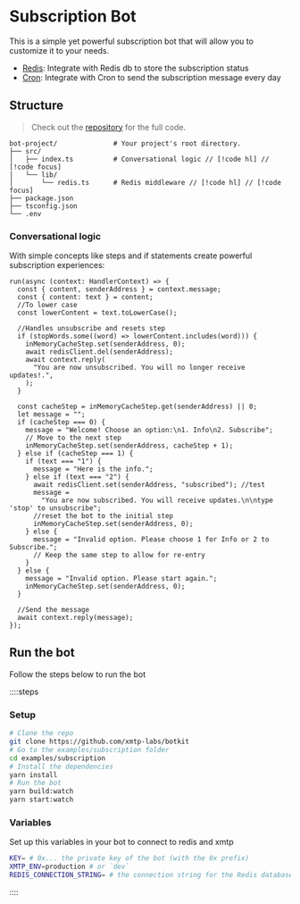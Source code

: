 # Subscription Bot

This is a simple yet powerful subscription bot that will allow you to customize it to your needs.

- [Redis](/examples/subscription/redis): Integrate with Redis db to store the subscription status
- [Cron](/examples/subscription/cron): Integrate with Cron to send the subscription message every day

## Structure

> Check out the [repository](https://github.com/xmtp-labs/botkit/tree/main/examples/subscription) for the full code.

```
bot-project/              # Your project's root directory.
├── src/
│   ├── index.ts          # Conversational logic // [!code hl] // [!code focus]
│   └── lib/
│       └── redis.ts      # Redis middleware // [!code hl] // [!code focus]
├── package.json
├── tsconfig.json
└── .env
```

### Conversational logic

With simple concepts like steps and if statements create powerful subscription experiences:

```tsx [src/index.ts]
run(async (context: HandlerContext) => {
  const { content, senderAddress } = context.message;
  const { content: text } = content;
  //To lower case
  const lowerContent = text.toLowerCase();

  //Handles unsubscribe and resets step
  if (stopWords.some((word) => lowerContent.includes(word))) {
    inMemoryCacheStep.set(senderAddress, 0);
    await redisClient.del(senderAddress);
    await context.reply(
      "You are now unsubscribed. You will no longer receive updates!.",
    );
  }

  const cacheStep = inMemoryCacheStep.get(senderAddress) || 0;
  let message = "";
  if (cacheStep === 0) {
    message = "Welcome! Choose an option:\n1. Info\n2. Subscribe";
    // Move to the next step
    inMemoryCacheStep.set(senderAddress, cacheStep + 1);
  } else if (cacheStep === 1) {
    if (text === "1") {
      message = "Here is the info.";
    } else if (text === "2") {
      await redisClient.set(senderAddress, "subscribed"); //test
      message =
        "You are now subscribed. You will receive updates.\n\ntype 'stop' to unsubscribe";
      //reset the bot to the initial step
      inMemoryCacheStep.set(senderAddress, 0);
    } else {
      message = "Invalid option. Please choose 1 for Info or 2 to Subscribe.";
      // Keep the same step to allow for re-entry
    }
  } else {
    message = "Invalid option. Please start again.";
    inMemoryCacheStep.set(senderAddress, 0);
  }

  //Send the message
  await context.reply(message);
});
```

## Run the bot

Follow the steps below to run the bot

::::steps

### Setup

```bash [cmd]
# Clone the repo
git clone https://github.com/xmtp-labs/botkit
# Go to the examples/subscription folder
cd examples/subscription
# Install the dependencies
yarn install
# Run the bot
yarn build:watch
yarn start:watch
```

### Variables

Set up this variables in your bot to connect to redis and xmtp

```bash [.env]
KEY= # 0x... the private key of the bot (with the 0x prefix)
XMTP_ENV=production # or `dev`
REDIS_CONNECTION_STRING= # the connection string for the Redis database
```

::::

